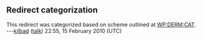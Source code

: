 <article id="26212870" title=Talk:Palmoplantar keratoderma of the Norrbotten type>
	<talkpage id="26212870" title="Talk:Palmoplantar keratoderma of the Norrbotten type">
{{WPMED|class=redirect|importance=|dermatology=yes}}

== Redirect categorization ==
This redirect was categorized based on scheme outlined at [[WP:DERM:CAT]]. ---[[User:Kilbad|kilbad]] ([[User talk:Kilbad|talk]]) 22:55, 15 February 2010 (UTC)
	</talkpage>
</article>